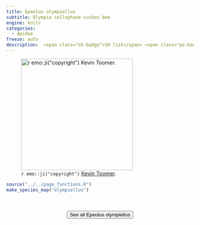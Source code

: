 ```yaml
---
title: Epeolus olympiellus
subtitle: Olympia cellophane-cuckoo bee
engine: knitr
categories:
  - Apidae
freeze: auto
description:  <span class="sh-badge">SH list</span> <span class="pe-badge">PM Evidence</span> <span class="gali-badge">Galiano</span>
---
```

![`r emo::ji("copyright")` [Kevin Toomer ](https://inaturalist.ca/photos/289393042/).](https://inaturalist-open-data.s3.amazonaws.com/photos/289393042/large.jpeg){height=300}





```r
source("../../page_functions.R")
make_species_map("olympiellus")
```
<br><br>
<center>


<a href="https://inaturalist.ca/observations?place_id=any&quality_grade=research&subview=map&taxon_id=924642"><button type="button" class="btn btn-secondary">See all Epeolus olympiellus <i class="fa-solid fa-arrow-up-right-from-square"></i> </button></a>
</center>
